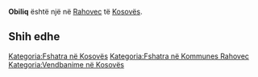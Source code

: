 {{Fshat në Kosovës
 | Emri                = Obiliq
| sqi_N_name = Obiliq
| sqi_N_FULL_NAME_RO = Obiliq
| sqi_N_FULL_NAME_ND_RO = Obiliq
| sqi_N_SORT_NAME_RG = OBILIQ
| sqi_N_FULL_NAME_RG = Obiliq
| sqi_N_FULL_NAME_ND_RG = Obiliq
| sqi_V_name = Gllaboder
| sqi_V_FULL_NAME_RO = Gllaboder Kastriot
| sqi_V_FULL_NAME_ND_RO = Gllaboder Kastriot
| sqi_V_SORT_NAME_RG = GLLABODER KASTRIOT
| sqi_V_FULL_NAME_RG = Gllaboder Kastriot
| sqi_V_FULL_NAME_ND_RG = Gllaboder Kastriot
| sqi_V_name = Gllaboder
| sqi_V_FULL_NAME_RO = Gllaboder Kastriot
| sqi_V_FULL_NAME_ND_RO = Gllaboder Kastriot
| sqi_V_SORT_NAME_RG = GLLABODER KASTRIOT
| sqi_V_FULL_NAME_RG = Gllaboder Kastriot
| sqi_V_FULL_NAME_ND_RG = Gllaboder Kastriot
| srp_N_name = Obilić
| srp_N_FULL_NAME_RO = Obilić
| srp_N_FULL_NAME_ND_RO = Obilic
| srp_N_SORT_NAME_RG = OBILIC
| srp_N_FULL_NAME_RG = Obilić
| srp_N_FULL_NAME_ND_RG = Obilic
| srp_NS_name = Обилић
| srp_NS_FULL_NAME_RO = Обилић
| srp_NS_FULL_NAME_ND_RO = Обилић
| srp_NS_SORT_NAME_RG = ОБИЛИЋ
| srp_NS_FULL_NAME_RG = Обилић
| srp_NS_FULL_NAME_ND_RG = Обилић
| sqi_N_name = Obiliq
| sqi_N_FULL_NAME_RO = Obiliq
| sqi_N_FULL_NAME_ND_RO = Obiliq
| sqi_N_SORT_NAME_RG = OBILIQ
| sqi_N_FULL_NAME_RG = Obiliq
| sqi_N_FULL_NAME_ND_RG = Obiliq
| sqi_V_name = Gllaboder
| sqi_V_FULL_NAME_RO = Gllaboder Kastriot
| sqi_V_FULL_NAME_ND_RO = Gllaboder Kastriot
| sqi_V_SORT_NAME_RG = GLLABODER KASTRIOT
| sqi_V_FULL_NAME_RG = Gllaboder Kastriot
| sqi_V_FULL_NAME_ND_RG = Gllaboder Kastriot
| sqi_V_name = Gllaboder
| sqi_V_FULL_NAME_RO = Gllaboder Kastriot
| sqi_V_FULL_NAME_ND_RO = Gllaboder Kastriot
| sqi_V_SORT_NAME_RG = GLLABODER KASTRIOT
| sqi_V_FULL_NAME_RG = Gllaboder Kastriot
| sqi_V_FULL_NAME_ND_RG = Gllaboder Kastriot

 | Emri (Rasa dhanore) = 
 | Figura              = 
 | Shteti              = Kosovo
 | Komuna              = Rahovec
 | Kodi postar         = 
 | Sipërfaqja          = 

 | Popullsia           = 

 | Regj. i popullsisë  = 
 | Dend. e popullsisë  = 
 | Faqja zyrtare       = 
 <!--- Koordinatat ----> 
 | Gjerësia            = 42.686944
 | Gjatësia            = 21.070278
 | Lartësia            = 
}}
'''Obiliq''' është një [[]] në [[Rahovec]] të [[Kosovës]].

<!-- == Gjeografia == -->
<!-- == Historia == -->
<!-- == Demografia == -->
== Shih edhe ==
{{Komuna Rahovec}}
{{Kosovo-Administrata-Cung}}

[[Kategoria:Fshatra në Kosovës]]
[[Kategoria:Fshatra në Kommunes Rahovec]]
[[Kategoria:Vendbanime në Kosovës]]